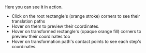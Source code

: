 Here you can see it in action.

- Click on the root rectangle's (orange stroke) corners to see their translation paths
- Hover on them to preview their coordinates.
- Hover on transformed rectangle's (opaque orange fill) corners to preview their coordinates too
- Hover on transformation path's contact points to see each step's coordinates.
